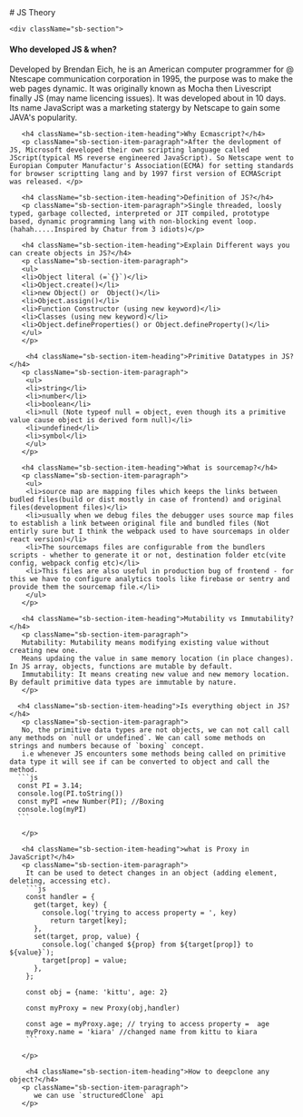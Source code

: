 
<Meta title="JavaScript/JS Theory" />

<div className="sb-container">
  <div className='sb-section-title'>
    # JS Theory
  </div>

    <div className="sb-section">

   <div className="sb-section-item">
      <h4 className="sb-section-item-heading">Who developed JS & when?</h4>
       <p className="sb-section-item-paragraph">Developed by Brendan Eich, he is an American computer programmer for @ Ntescape communication corporation in 1995, the purpose was to make the web pages dynamic. It was originally known as Mocha then Livescript finally JS (may name licencing issues). It was developed about in 10 days. Its name JavaScript was a marketing statergy by Netscape to gain some JAVA's popularity.  </p>
   
       <h4 className="sb-section-item-heading">Why Ecmascript?</h4>
       <p className="sb-section-item-paragraph">After the devlopment of JS, Microsoft developed their own scripting language called JScript(typical MS reverse engineered JavaScript). So Netscape went to Europian Computer Manufactur's Association(ECMA) for setting standards for browser scriptting lang and by 1997 first version of ECMAScript was released. </p>
   
       <h4 className="sb-section-item-heading">Definition of JS?</h4>
       <p className="sb-section-item-paragraph">Single threaded, loosly typed, garbage collected, interpreted or JIT compiled, prototype based, dynamic programming lang with non-blocking event loop. (hahah.....Inspired by Chatur from 3 idiots)</p>
   
       <h4 className="sb-section-item-heading">Explain Different ways you can create objects in JS?</h4>
       <p className="sb-section-item-paragraph">
       <ul>
       <li>Object literal (=`{}`)</li>
       <li>Object.create()</li>
       <li>new Object() or  Object()</li>
       <li>Object.assign()</li>
       <li>Function Constructor (using new keyword)</li>
       <li>Classes (using new keyword)</li>
       <li>Object.defineProperties() or Object.defineProperty()</li>
       </ul>
       </p>

        <h4 className="sb-section-item-heading">Primitive Datatypes in JS?</h4>
       <p className="sb-section-item-paragraph">
        <ul>
        <li>string</li>
        <li>number</li>
        <li>boolean</li>
        <li>null (Note typeof null = object, even though its a primitive value cause object is derived form null)</li>
        <li>undefined</li>
        <li>symbol</li>
        </ul>
       </p>

       <h4 className="sb-section-item-heading">What is sourcemap?</h4>
       <p className="sb-section-item-paragraph">
        <ul>
        <li>source map are mapping files which keeps the links between budled files(build or dist mostly in case of frontend) and original files(development files)</li>
        <li>usually when we debug files the debugger uses source map files to establish a link between original file and bundled files (Not entirly sure but I think the webpack used to have sourcemaps in older react version)</li>
        <li>The sourcemaps files are configurable from the bundlers scripts - whether to generate it or not, destination folder etc(vite config, webpack config etc)</li>
        <li>This files are also useful in production bug of frontend - for this we have to configure analytics tools like firebase or sentry and provide them the sourcemap file.</li>
        </ul>
       </p>

       <h4 className="sb-section-item-heading">Mutability vs Immutability?</h4>
       <p className="sb-section-item-paragraph">
       Mutability: Mutability means modifying existing value without creating new one. 
       Means updaing the value in same memory location (in place changes). In JS array, objects, functions are mutable by default.
       Immutability: It means creating new value and new memory location. By default primitive data types are immutable by nature.  
       </p>

      <h4 className="sb-section-item-heading">Is everything object in JS?</h4>
       <p className="sb-section-item-paragraph">
       No, the primitive data types are not objects, we can not call call any methods on `null or undefined`. We can call some methods on strings and numbers because of `boxing` concept.
       i.e whenever JS encounters some methods being called on primitive data type it will see if can be converted to object and call the method.
      ```js
      const PI = 3.14;
      console.log(PI.toString())
      const myPI =new Number(PI); //Boxing
      console.log(myPI)
      ``` 

       </p>

       <h4 className="sb-section-item-heading">what is Proxy in JavaScript?</h4>
       <p className="sb-section-item-paragraph">
        It can be used to detect changes in an object (adding element, deleting, accessing etc).
        ```js
        const handler = {
          get(target, key) {
            console.log('trying to access property = ', key)
              return target[key];
          },
          set(target, prop, value) {
            console.log(`changed ${prop} from ${target[prop]} to ${value}`);
            target[prop] = value;
          },
        };

        const obj = {name: 'kittu', age: 2}

        const myProxy = new Proxy(obj,handler)

        const age = myProxy.age; // trying to access property =  age
        myProxy.name = 'kiara' //changed name from kittu to kiara
        ```

       </p>

        <h4 className="sb-section-item-heading">How to deepclone any object?</h4>
       <p className="sb-section-item-paragraph">
          we can use `structuredClone` api
       </p>
   
   </div>
   </div>

</div>
